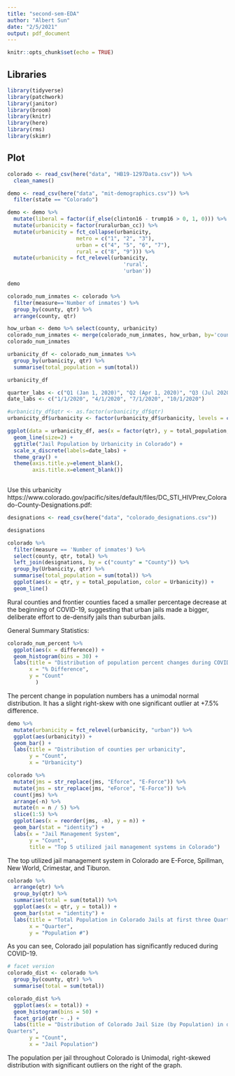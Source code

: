 ```yaml
---
title: "second-sem-EDA"
author: "Albert Sun"
date: "2/5/2021"
output: pdf_document
---
```


```r
knitr::opts_chunk$set(echo = TRUE)
```

## Libraries

```r
library(tidyverse)
library(patchwork)
library(janitor)
library(broom)
library(knitr)
library(here)
library(rms)
library(skimr)
```

## Plot

```r
colorado <- read_csv(here("data", "HB19-1297Data.csv")) %>%
  clean_names()

demo <- read_csv(here("data", "mit-demographics.csv")) %>%
  filter(state == "Colorado") 
```

```r
demo <- demo %>%
  mutate(liberal = factor(if_else(clinton16 - trump16 > 0, 1, 0))) %>%
  mutate(urbanicity = factor(ruralurban_cc)) %>%
  mutate(urbanicity = fct_collapse(urbanicity, 
                      metro = c("1", "2", "3"), 
                      urban = c("4", "5", "6", "7"), 
                      rural = c("8", "9"))) %>%
  mutate(urbanicity = fct_relevel(urbanicity,
                                     'rural',
                                     'urban'))

demo
```

```r
colorado_num_inmates <- colorado %>% 
  filter(measure=='Number of inmates') %>%
  group_by(county, qtr) %>%
  arrange(county, qtr)
```

```r
how_urban <- demo %>% select(county, urbanicity)
colorado_num_inmates <- merge(colorado_num_inmates, how_urban, by='county')
colorado_num_inmates
```
```r
urbanicity_df <- colorado_num_inmates %>%
  group_by(urbanicity, qtr) %>%
  summarise(total_population = sum(total))

urbanicity_df
```



```r
quarter_labs <- c("Q1 (Jan 1, 2020)", "Q2 (Apr 1, 2020)", "Q3 (Jul 2020)", "Q4 (Oct 2020)")
date_labs <- c("1/1/2020", "4/1/2020", "7/1/2020", "10/1/2020")

#urbanicity_df$qtr <- as.factor(urbanicity_df$qtr)
urbanicity_df$urbanicity <- factor(urbanicity_df$urbanicity, levels = c("metro", "urban", "rural"))

ggplot(data = urbanicity_df, aes(x = factor(qtr), y = total_population, color = urbanicity, group = urbanicity)) +
  geom_line(size=2) + 
  ggtitle("Jail Population by Urbanicity in Colorado") + 
  scale_x_discrete(labels=date_labs) +
  theme_gray() + 
  theme(axis.title.y=element_blank(),
        axis.title.x=element_blank()) 
  
```

Use this urbanicity
https://www.colorado.gov/pacific/sites/default/files/DC_STI_HIVPrev_Colorado-County-Designations.pdf:

```r
designations <- read_csv(here("data", "colorado_designations.csv")) 

designations
```

```r
colorado %>% 
  filter(measure == 'Number of inmates') %>%
  select(county, qtr, total) %>%
  left_join(designations, by = c("county" = "County")) %>%
  group_by(Urbanicity, qtr) %>%
  summarise(total_population = sum(total)) %>%
  ggplot(aes(x = qtr, y = total_population, color = Urbanicity)) +
  geom_line()
```

Rural counties and frontier counties faced a smaller percentage decrease at the beginning of COVID-19, suggesting that urban jails made a bigger, deliberate effort to de-densify jails than suburban jails. 

General Summary Statistics:

```r
colorado_num_percent %>%
  ggplot(aes(x = difference)) + 
  geom_histogram(bins = 30) + 
  labs(title = "Distribution of population percent changes during COVID-19",
       x = "% Difference",
       y = "Count"
         )
```

The percent change in population numbers has a unimodal normal distribution. It has a slight right-skew with one significant outlier at +7.5% difference.

```r
demo %>%
  mutate(urbanicity = fct_relevel(urbanicity, "urban")) %>%
  ggplot(aes(urbanicity)) + 
  geom_bar() + 
  labs(title = "Distribution of counties per urbanicity",
       y = "Count", 
       x = "Urbanicity")
```

```r
colorado %>%
  mutate(jms = str_replace(jms, "Eforce", "E-Force")) %>%
  mutate(jms = str_replace(jms, "eForce", "E-Force")) %>%
  count(jms) %>%
  arrange(-n) %>%
  mutate(n = n / 5) %>%
  slice(1:5) %>%
  ggplot(aes(x = reorder(jms, -n), y = n)) + 
  geom_bar(stat = "identity") + 
  labs(x = "Jail Management System",
       y = "Count",
       title = "Top 5 utilized jail management systems in Colorado")
```

The top utilized jail management system in Colorado are E-Force, Spillman, New World, Crimestar, and Tiburon.

```r
colorado %>%
  arrange(qtr) %>%
  group_by(qtr) %>%
  summarise(total = sum(total)) %>%
  ggplot(aes(x = qtr, y = total)) + 
  geom_bar(stat = "identity") + 
  labs(title = "Total Population in Colorado Jails at first three Quarters of 2020",
       x = "Quarter",
       y = "Population #")
```

As you can see, Colorado jail population has significantly reduced during COVID-19. 

```r
# facet version
colorado_dist <- colorado %>%
  group_by(county, qtr) %>%
  summarise(total = sum(total))

colorado_dist %>%
  ggplot(aes(x = total)) + 
  geom_histogram(bins = 50) + 
  facet_grid(qtr ~ .) + 
  labs(title = "Distribution of Colorado Jail Size (by Population) in different
Quarters",
       y = "Count",
       x = "Jail Population")
```

The population per jail throughout Colorado is Unimodal, right-skewed distribution with significant outliers on the right of the
graph.